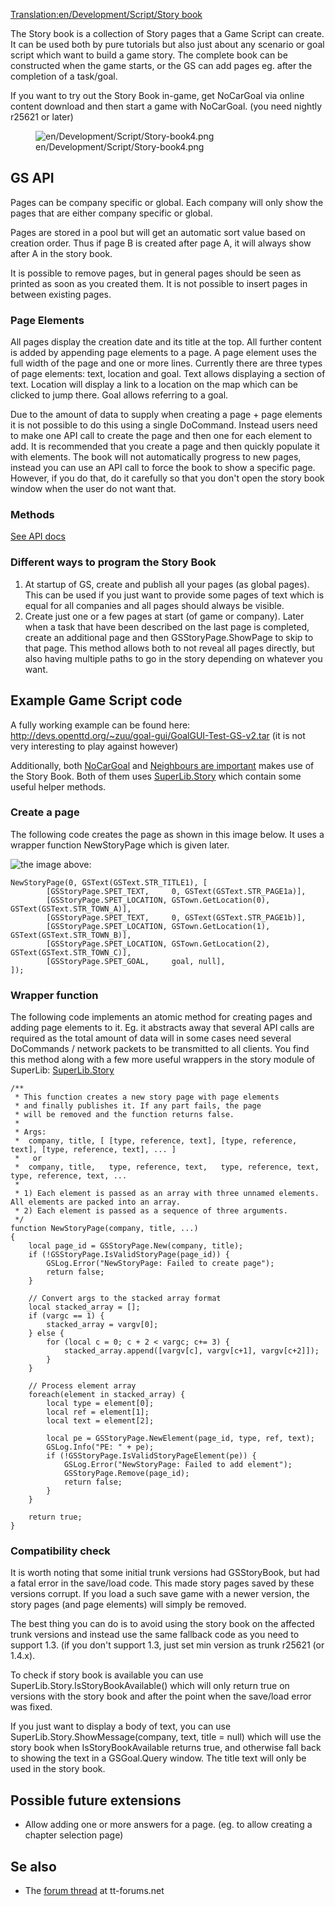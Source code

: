 [[Translation:en/Development/Script/Story book]]
{{en/Feature|1.4}}

The Story book is a collection of Story pages that a Game Script can create. It can be used both by pure tutorials but also just about any scenario or goal script which want to build a game story. The complete book can be constructed when the game starts, or the GS can add pages eg. after the completion of a task/goal.

If you want to try out the Story Book in-game, get NoCarGoal via online content download and then start a game with NoCarGoal. (you need nightly r25621 or later)

[[File:en/Development/Script/Story-book4.png]]

== GS API ==
Pages can be company specific or global. Each company will only show the pages that are either company specific or global.

Pages are stored in a pool but will get an automatic sort value based on creation order. Thus if page B is created after page A, it will always show after A in the story book.

It is possible to remove pages, but in general pages should be seen as printed as soon as you created them. It is not possible to insert pages in between existing pages.

=== Page Elements ===
All pages display the creation date and its title at the top. All further content is added by appending page elements to a page. A page element uses the full width of the page and one or more lines. Currently there are three types of page elements: text, location and goal. Text allows displaying a section of text. Location will display a link to a location on the map which can be clicked to jump there. Goal allows referring to a goal.

Due to the amount of data to supply when creating a page + page elements it is not possible to do this using a single DoCommand. Instead users need to make one API call to create the page and then one for each element to add. It is recommended that you create a page and then quickly populate it with elements. The book will not automatically progress to new pages, instead you can use an API call to force the book to show a specific page. However, if you do that, do it carefully so that you don't open the story book window when the user do not want that.

=== Methods ===
[http://nogo.openttd.org/api/trunk/classGSStoryPage.html See API docs]

=== Different ways to program the Story Book ===
# At startup of GS, create and publish all your pages (as global pages). This can be used if you just want to provide some pages of text which is equal for all companies and all pages should always be visible.
# Create just one or a few pages at start (of game or company). Later when a task that have been described on the last page is completed, create an additional page and then GSStoryPage.ShowPage to skip to that page. This method allows both to not reveal all pages directly, but also having multiple paths to go in the story depending on whatever you want.

== Example Game Script code ==
A fully working example can be found here: http://devs.openttd.org/~zuu/goal-gui/GoalGUI-Test-GS-v2.tar (it is not very interesting to play against however)

Additionally, both [http://www.tt-forums.net/viewtopic.php?f=65&t=62212 NoCarGoal] and [http://www.tt-forums.net/viewtopic.php?f=65&t=57963 Neighbours are important] makes use of the Story Book. Both of them uses [http://dev.openttdcoop.org/projects/superlib/repository/entry/story.nut SuperLib.Story] which contain some useful helper methods.

=== Create a page ===
The following code creates the page as shown in this image below. It uses a wrapper function NewStoryPage which is given later.

[[File:en/Development/Script/Story-book4.png|the image above]]:

<pre>NewStoryPage(0, GSText(GSText.STR_TITLE1), [
		[GSStoryPage.SPET_TEXT,     0, GSText(GSText.STR_PAGE1a)],
		[GSStoryPage.SPET_LOCATION, GSTown.GetLocation(0), GSText(GSText.STR_TOWN_A)],
		[GSStoryPage.SPET_TEXT,     0, GSText(GSText.STR_PAGE1b)],
		[GSStoryPage.SPET_LOCATION, GSTown.GetLocation(1), GSText(GSText.STR_TOWN_B)],
		[GSStoryPage.SPET_LOCATION, GSTown.GetLocation(2), GSText(GSText.STR_TOWN_C)],
		[GSStoryPage.SPET_GOAL,     goal, null],
]);
</pre>

=== Wrapper function ===
The following code implements an atomic method for creating pages and adding page elements to it. Eg. it abstracts away that several API calls are required as the total amount of data will in some cases need several DoCommands / network packets to be transmitted to all clients. You find this method along with a few more useful wrappers in the story module of SuperLib: [http://dev.openttdcoop.org/projects/superlib/repository/entry/story.nut SuperLib.Story]
<pre>/**
 * This function creates a new story page with page elements
 * and finally publishes it. If any part fails, the page
 * will be removed and the function returns false.
 *
 * Args: 
 *  company, title, [ [type, reference, text], [type, reference, text], [type, reference, text], ... ]
 *   or
 *  company, title,   type, reference, text,   type, reference, text,   type, reference, text, ...
 *
 * 1) Each element is passed as an array with three unnamed elements. All elements are packed into an array.
 * 2) Each element is passed as a sequence of three arguments.
 */
function NewStoryPage(company, title, ...)
{
	local page_id = GSStoryPage.New(company, title);
	if (!GSStoryPage.IsValidStoryPage(page_id)) {
		GSLog.Error("NewStoryPage: Failed to create page");
		return false;
	}

	// Convert args to the stacked array format
	local stacked_array = [];
	if (vargc == 1) {
		stacked_array = vargv[0];
	} else {
		for (local c = 0; c + 2 < vargc; c+= 3) {
			stacked_array.append([vargv[c], vargv[c+1], vargv[c+2]]);
		}
	}

	// Process element array
	foreach(element in stacked_array) {
		local type = element[0];
		local ref = element[1];
		local text = element[2];

		local pe = GSStoryPage.NewElement(page_id, type, ref, text);
		GSLog.Info("PE: " + pe);
		if (!GSStoryPage.IsValidStoryPageElement(pe)) {
			GSLog.Error("NewStoryPage: Failed to add element");
			GSStoryPage.Remove(page_id);
			return false;
		}
	}

	return true;
}</pre>

=== Compatibility check ===
It is worth noting that some initial trunk versions had GSStoryBook, but had a fatal error in the save/load code. This made story pages saved by these versions corrupt. If you load a such save game with a newer version, the story pages (and page elements) will simply be removed. 

The best thing you can do is to avoid using the story book on the affected trunk versions and instead use the same fallback code as you need to support 1.3. (if you don't support 1.3, just set min version as trunk r25621 (or 1.4.x).

To check if story book is available you can use SuperLib.Story.IsStoryBookAvailable() which will only return true on versions with the story book and after the point when the save/load error was fixed.

If you just want to display a body of text, you can use SuperLib.Story.ShowMessage(company, text, title = null) which will use the story book when IsStoryBookAvailable returns true, and otherwise fall back to showing the text in a GSGoal.Query window. The title text will only be used in the story book.

== Possible future extensions ==
* Allow adding one or more answers for a page. (eg. to allow creating a chapter selection page)

== Se also ==
* The [http://www.tt-forums.net/viewtopic.php?f=65&t=66697 forum thread] at tt-forums.net